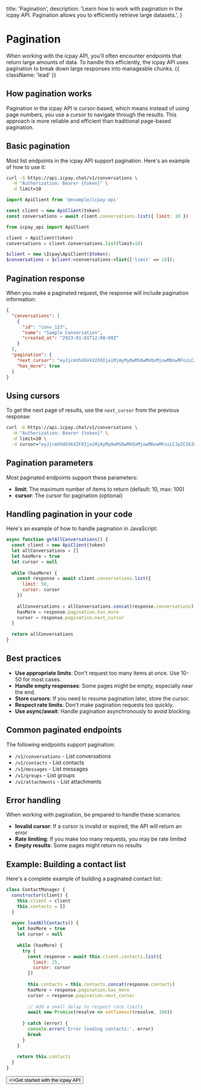   title: 'Pagination',
  description:
    'Learn how to work with pagination in the icpay API. Pagination allows you to efficiently retrieve large datasets.',
}

# Pagination

When working with the icpay API, you'll often encounter endpoints that return large amounts of data. To handle this efficiently, the icpay API uses pagination to break down large responses into manageable chunks. {{ className: 'lead' }}

## How pagination works

Pagination in the icpay API is cursor-based, which means instead of using page numbers, you use a cursor to navigate through the results. This approach is more reliable and efficient than traditional page-based pagination.

## Basic pagination

Most list endpoints in the icpay API support pagination. Here's an example of how to use it:

<CodeGroup tag="GET" label="/v1/conversations">

```bash {{ title: 'cURL' }}
curl -G https://api.icpay.chat/v1/conversations \
  -H "Authorization: Bearer {token}" \
  -d limit=10
```

```js
import ApiClient from '@example/icpay-api'

const client = new ApiClient(token)
const conversations = await client.conversations.list({ limit: 10 })
```

```python
from icpay_api import ApiClient

client = ApiClient(token)
conversations = client.conversations.list(limit=10)
```

```php
$client = new \Icpay\ApiClient($token);
$conversations = $client->conversations->list(['limit' => 10]);
```

</CodeGroup>

## Pagination response

When you make a paginated request, the response will include pagination information:

```json
{
  "conversations": [
    {
      "id": "conv_123",
      "name": "Sample Conversation",
      "created_at": "2023-01-01T12:00:00Z"
    }
  ],
  "pagination": {
    "next_cursor": "eyJjcmVhdGVkX2F0IjoiMjAyMy0wMS0wMVQxMjowMDowMFoiLCJpZCI6ImNvbnZfMTIzIn0",
    "has_more": true
  }
}
```

## Using cursors

To get the next page of results, use the `next_cursor` from the previous response:

```bash
curl -G https://api.icpay.chat/v1/conversations \
  -H "Authorization: Bearer {token}" \
  -d limit=10 \
  -d cursor="eyJjcmVhdGVkX2F0IjoiMjAyMy0wMS0wMVQxMjowMDowMFoiLCJpZCI6ImNvbnZfMTIzIn0"
```

## Pagination parameters

Most paginated endpoints support these parameters:

- **limit**: The maximum number of items to return (default: 10, max: 100)
- **cursor**: The cursor for pagination (optional)

## Handling pagination in your code

Here's an example of how to handle pagination in JavaScript:

```javascript
async function getAllConversations() {
  const client = new ApiClient(token)
  let allConversations = []
  let hasMore = true
  let cursor = null
  
  while (hasMore) {
    const response = await client.conversations.list({
      limit: 50,
      cursor: cursor
    })
    
    allConversations = allConversations.concat(response.conversations)
    hasMore = response.pagination.has_more
    cursor = response.pagination.next_cursor
  }
  
  return allConversations
}
```

## Best practices

- **Use appropriate limits**: Don't request too many items at once. Use 10-50 for most cases.
- **Handle empty responses**: Some pages might be empty, especially near the end.
- **Store cursors**: If you need to resume pagination later, store the cursor.
- **Respect rate limits**: Don't make pagination requests too quickly.
- **Use async/await**: Handle pagination asynchronously to avoid blocking.

## Common paginated endpoints

The following endpoints support pagination:

- `/v1/conversations` - List conversations
- `/v1/contacts` - List contacts
- `/v1/messages` - List messages
- `/v1/groups` - List groups
- `/v1/attachments` - List attachments

## Error handling

When working with pagination, be prepared to handle these scenarios:

- **Invalid cursor**: If a cursor is invalid or expired, the API will return an error
- **Rate limiting**: If you make too many requests, you may be rate limited
- **Empty results**: Some pages might return no results

## Example: Building a contact list

Here's a complete example of building a paginated contact list:

```javascript
class ContactManager {
  constructor(client) {
    this.client = client
    this.contacts = []
  }
  
  async loadAllContacts() {
    let hasMore = true
    let cursor = null
    
    while (hasMore) {
      try {
        const response = await this.client.contacts.list({
          limit: 25,
          cursor: cursor
        })
        
        this.contacts = this.contacts.concat(response.contacts)
        hasMore = response.pagination.has_more
        cursor = response.pagination.next_cursor
        
        // Add a small delay to respect rate limits
        await new Promise(resolve => setTimeout(resolve, 100))
        
      } catch (error) {
        console.error('Error loading contacts:', error)
        break
      }
    }
    
    return this.contacts
  }
}
```

<div className="not-prose">
  <Button href="/quickstart" variant="text" arrow="right">
    <>Get started with the icpay API</>
  </Button>
</div>
